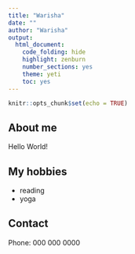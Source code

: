 ```yaml
---
title: "Warisha"
date: ""
author: "Warisha"
output: 
  html_document:
    code_folding: hide
    highlight: zenburn
    number_sections: yes
    theme: yeti
    toc: yes
---
```


```r
knitr::opts_chunk$set(echo = TRUE)
```

## About me

Hello World!


## My hobbies

- reading
- yoga

## Contact

Phone: 000 000 0000